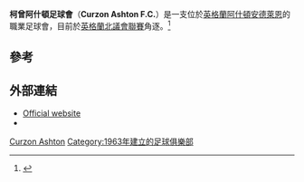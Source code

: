 {{noteTA|G1=FAcup|G2=足球
|1=zh-hant:柯曾阿什頓; zh-hk:古遜艾斯頓;
}}
{{Infobox football club
| clubname    = 古遜艾斯頓
| image       = <!-- 檔案不存在 [[Image:Curzon_Ashton_Khai.png|200px]] -->
| fullname    = Curzon Ashton Football Club
| nickname    = The Nash
| founded     = {{start date and age|df=yes|1963}}
| ground      = Tameside Stadium
| capacity    = 4,000
| chairman    = Harry Galloway
| manager = Steve Cunningham 
| league = {{English football updater|CurzonAs}}
| season = {{English football updater|CurzonAs2}}
| position = {{English football updater|CurzonAs3}}
| website = www.curzon-ashton.co.uk
<!-- Home kit -->| pattern_la1 = 
| pattern_b1 = _4squaresonshoulder
| pattern_ra1 = 
| pattern_sh1 = 
| leftarm1 = 0000FF
| body1 = 0000FF
| rightarm1 = 0000FF
| shorts1 = 0000FF
| socks1 = FFFFFF
<!-- Away kit -->| pattern_la2 = _blackborder
| pattern_b2 = _blackshoulders
| pattern_ra2 = _blackborder
| pattern_sh2 = 
| leftarm2 = 00FF00
| body2 = 00FF00
| rightarm2 = 00FF00
| shorts2 = 000000
| socks2 = 00FF00
}}

'''柯曾阿什頓足球會'''（'''Curzon Ashton F.C.'''）是一支位於[[英格蘭|英格蘭]][[阿什頓安德萊恩|阿什頓安德萊恩]]的職業足球會，目前於[[英格蘭北議會聯賽|英格蘭北議會聯賽]]角逐。<ref>{{cite web |url=http://www.pitchero.com/clubs/curzonashtonfc/location/ |title=Location – Curzon Ashton Football Club |publisher=Pitchero.com |date= |accessdate=12 March 2012 |deadurl=yes |archiveurl=https://web.archive.org/web/20111118030120/http://www.pitchero.com/clubs/curzonashtonfc/location/ |archivedate=2011年11月18日 }}</ref>

==參考==
{{Reflist}}

==外部連結==
*[http://www.curzon-ashton.co.uk/ Official website] {{Wayback|url=http://www.curzon-ashton.co.uk/ |date=20210124015232 }}
*{{fchd|id=CURZONAS|name=Curzon Ashton}}

[[Category:坦姆賽德足球俱樂部|Curzon Ashton]]
[[Category:1963年建立的足球俱樂部|Category:1963年建立的足球俱樂部]]